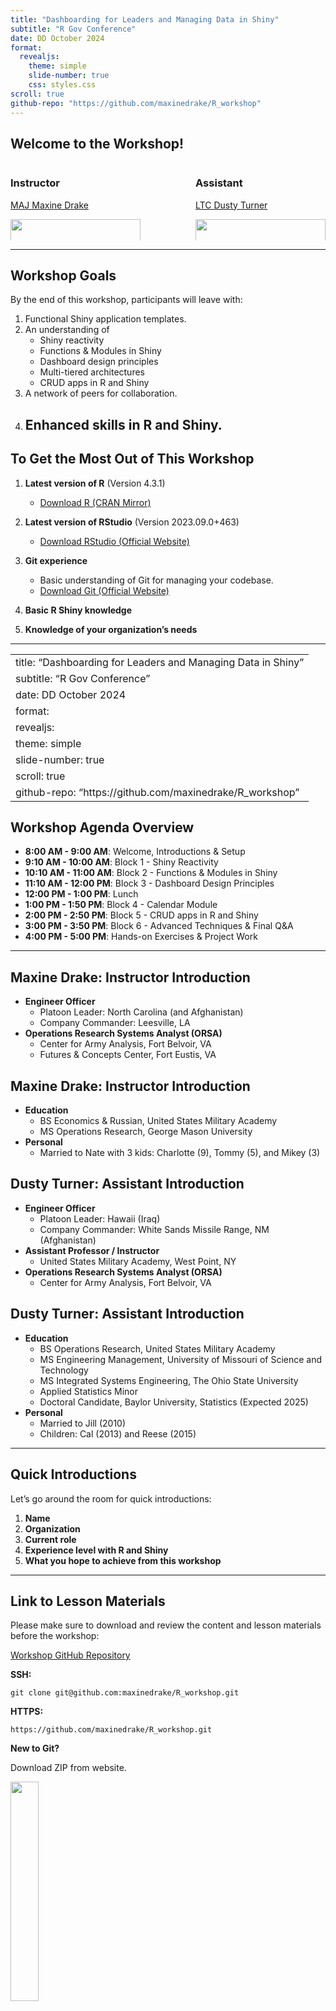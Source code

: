 ```yaml
---
title: "Dashboarding for Leaders and Managing Data in Shiny"
subtitle: "R Gov Conference"
date: DD October 2024
format: 
  revealjs:
    theme: simple
    slide-number: true
    css: styles.css  
scroll: true
github-repo: "https://github.com/maxinedrake/R_workshop"
---
```


<!-- ATTENTION! -->
<!-- To render this document, you must have {reactable} installed -->


## Welcome to the Workshop!

:::{.columns}
::: {.column width="45%"}
### **Instructor**  
[MAJ Maxine Drake](https://www.linkedin.com/in/maxinedrake/)

![](images/max-family.jpg){width=100%}
:::

::: {.column width="10%"}
&nbsp;
:::

::: {.column width="45%"}
### **Assistant**  
[LTC Dusty Turner](https://www.linkedin.com/in/dustysturner/)

![](images/dusty-family.jpg){width=100%}
:::
:::

---

## Workshop Goals {.smaller} 

By the end of this workshop, participants will leave with:

1. Functional Shiny application templates.
2. An understanding of 
   * Shiny reactivity
   * Functions & Modules in Shiny
   * Dashboard design principles
   * Multi-tiered architectures
   * CRUD apps in R and Shiny
3. A network of peers for collaboration.
4. Enhanced skills in R and Shiny.
---

## To Get the Most Out of This Workshop {.smaller}

1. **Latest version of R** (Version 4.3.1)  
   - [Download R (CRAN Mirror)](https://cran.r-project.org/mirrors.html)  

2. **Latest version of RStudio** (Version 2023.09.0+463)  
   - [Download RStudio (Official Website)](https://posit.co/download/rstudio-desktop/)  

3. **Git experience**  
   - Basic understanding of Git for managing your codebase. 
   - [Download Git (Official Website)](https://git-scm.com/downloads)

4. **Basic R Shiny knowledge**

5. **Knowledge of your organization’s needs**  

---

---
title: "Dashboarding for Leaders and Managing Data in Shiny"
subtitle: "R Gov Conference"
date: DD October 2024
format: 
  revealjs:
    theme: simple
    slide-number: true
scroll: true
github-repo: "https://github.com/maxinedrake/R_workshop"
---

## Workshop Agenda Overview {.smaller}

- **8:00 AM - 9:00 AM**: Welcome, Introductions & Setup  
- **9:10 AM - 10:00 AM**: Block 1 - Shiny Reactivity  
- **10:10 AM - 11:00 AM**: Block 2 - Functions & Modules in Shiny 
- **11:10 AM - 12:00 PM**: Block 3 - Dashboard Design Principles  
- **12:00 PM - 1:00 PM**: Lunch  
- **1:00 PM - 1:50 PM**: Block 4 - Calendar Module 
- **2:00 PM - 2:50 PM**: Block 5 - CRUD apps in R and Shiny
- **3:00 PM - 3:50 PM**: Block 6 - Advanced Techniques & Final Q&A  
- **4:00 PM - 5:00 PM**: Hands-on Exercises & Project Work  

---

## Maxine Drake: Instructor Introduction {.smaller}

- **Engineer Officer**  
  - Platoon Leader: North Carolina (and Afghanistan)  
  - Company Commander: Leesville, LA

- **Operations Research Systems Analyst (ORSA)**  
  - Center for Army Analysis, Fort Belvoir, VA
  - Futures & Concepts Center, Fort Eustis, VA

## Maxine Drake: Instructor Introduction {.smaller}

- **Education**  
  - BS Economics & Russian, United States Military Academy  
  - MS Operations Research, George Mason University  

- **Personal**  
  - Married to Nate with 3 kids: Charlotte (9), Tommy (5), and Mikey (3)

## Dusty Turner: Assistant Introduction {.smaller}

- **Engineer Officer**  
  - Platoon Leader: Hawaii (Iraq)  
  - Company Commander: White Sands Missile Range, NM (Afghanistan)

- **Assistant Professor / Instructor**  
  - United States Military Academy, West Point, NY

- **Operations Research Systems Analyst (ORSA)**  
  - Center for Army Analysis, Fort Belvoir, VA

## Dusty Turner: Assistant Introduction {.smaller}

- **Education**  
  - BS Operations Research, United States Military Academy  
  - MS Engineering Management, University of Missouri of Science and Technology  
  - MS Integrated Systems Engineering, The Ohio State University  
  - Applied Statistics Minor  
  - Doctoral Candidate, Baylor University, Statistics (Expected 2025)

- **Personal**  
  - Married to Jill (2010)  
  - Children: Cal (2013) and Reese (2015)

---

## Quick Introductions {.smaller}

Let's go around the room for quick introductions:

1. **Name**
2. **Organization**
3. **Current role**
4. **Experience level with R and Shiny**
5. **What you hope to achieve from this workshop**

---

## Link to Lesson Materials {.smaller}

Please make sure to download and review the content and lesson materials before the workshop: 

[Workshop GitHub Repository](https://github.com/maxinedrake/R_workshop)

**SSH:**  
```
git clone git@github.com:maxinedrake/R_workshop.git
```

**HTTPS:**
``` 
https://github.com/maxinedrake/R_workshop.git
```

**New to Git?**

Download ZIP from website.

![](images/git-screenshot.png){width=30%}

---

## Welcome, Introductions & Setting Up Your Environment
<br>

### 8:00 AM - 9:00 AM

---

## Shiny Reactivity

###### [Mastering Shiny by Hadley Wickham](https://mastering-shiny.org/)  

```{=html}
<iframe width="1000" height="450" src="https://mastering-shiny.org/basic-reactivity.html"></iframe>
```

## Shiny Reactivity

Now, we'll open `R_Workshop > tutorial_reactives > app_reactives.R` and work from there. 

---

## Functions & Modules in Shiny

###### [Mastering Shiny by Hadley Wickham](https://mastering-shiny.org/)  
```{=html}
<iframe width="1000" height="450" src="https://mastering-shiny.org/scaling-functions.html"></iframe>
```

## Functions & Modules in Shiny

Now, we'll open `R_Workshop > tutorial_modules > app_modules.R` and work from there. 

---

## Dashboard Design Principles {.smaller}

Effective dashboard design ensures that the audience can quickly absorb critical information and make informed decisions. Here are the key principles:

<!-- <br> -->

#### 1. **Understand the *Purpose*, *Audience* and *Context* **

:::{.columns}
::: {.column width="45%"}
#### 2. **Simple & Clear Visual Elements**
   - Opt for simple and effective visualizations.
   - Too many graphs or charts = cognitive overload.
   - Consider interactivity so the user can explore.
:::

::: {.column width="55%"}
<span style="float:right"><font size = "2">[https://www.tapclicks.com/blog/data-visualization-types](https://www.tapclicks.com/blog/data-visualization-types)</font></span>

![](images/types-of-visuals.jpg){width=100%}

:::

:::

## Dashboard Design Principles {.smaller}

<br>

##### 3. **Prioritization of Information**
   - Ensure that decision-making data is accessible at a glance.
   - Use size, position, and color to draw attention to key metrics.

<br>

##### 4. **Balance Timely Data against Speed of App**
   - Minimize data operations within app session
   - Maximize user's ability to see timely data 
   - What does "Timely Data" mean for you projects? 

## Dashboard Design Principles {.smaller}

<br>

##### 5. **Consistency**
   - Consistent formatting, fonts, and **color** schemes.
   - Consistent types of charts for similar types of data to foster familiarity.

<br>

##### 6. **Accessibility**
   - Ensure the dashboard is easy to use, even for individuals who may not be highly technical.
   - Use color contrast and design elements that are accessible to all users, including those with visual impairments.
   - Provide tooltips or brief explanations for more complex metrics.

## Dashboard Design Principles {.smaller}

#### Resources

- "The Visual Display of Quantitative Information" by Edward Tufte
   A classic, emphasizing clarity, precision, and efficiency in visualizing data.

- "Storytelling with Data: A Data Visualization Guide for Business Professionals" by Cole Nussbaumer Knaflic  
   Practical tips for using data visualization as a communication tool, with a focus on business.

- "Information Dashboard Design: Displaying Data for At-a-Glance Monitoring" by Stephen Few  
   Guidelines for creating clear and actionable dashboards that allow users to quickly grasp insights.
   
- [8 Essential Dashboard Design Principles for Effective Data Visualization](https://medium.com/@mokkup/8-essential-dashboard-design-principles-for-effective-data-visualization-40653c5fd135)

---

## Lunch Break

### 12:00 PM - 1:00 PM

---

## Calendars in Shiny {.smaller}

  - [{timevis}](https://github.com/daattali/timevis): Allows you to build interactive timelines in Shiny or Quarto. It is based on the 'vis.js' Timeline JavaScript library. 

```{=html}
<iframe width="1200" height="460" src="https://daattali.com/shiny/timevis-demo/"></iframe>
```

---

## CRUD Apps in R and Shiny

### Start with your logical model
![](images/logical-model.png)

### Design CRUD tables
![](images/crud_conferences.png){width=12%}
![](images/crud_teams.png){width=35%}
![](images/crud_players.png){width=35%}


## CRUD Apps in R and Shiny {.smaller}

- Use {rhandsontable}, {reactable}, or {DT} to display selectable/editable tables
- Control user submissions through `shiny::actionButton`s
- Validate user input using functions, such as `shiny::req`, `shiny::validate`, `shinyfeedback::feedback`, and `shiny::showNotification`
- A CRUD app could have the following key steps:
    1. Read in data
    2. Join and transform data into user table(s), using a function
    3. Make your user table to a reactive object, using `reactiveValues`
    4. Upon user submission, there are two subprocesses:
    
    - Transform submission back into original raw table structure, using a function, then write to data
    - Update your reactive user table with submission

---

## Advanced Techniques & Final Q&A 

---

## Hands-on Exercises & Project Work

---

## Summary & Wrap-Up
